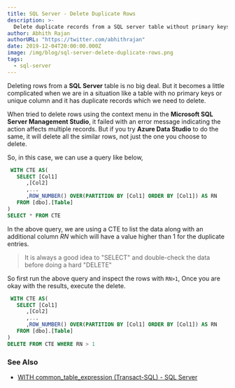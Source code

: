 ```yaml
---
title: SQL Server - Delete Duplicate Rows
description: >-
  Delete duplicate records from a SQL server table without primary keys or any unique columns.
author: Abhith Rajan
authorURL: "https://twitter.com/abhithrajan"
date: 2019-12-04T20:00:00.000Z
image: /img/blog/sql-server-delete-duplicate-rows.png
tags:
  - sql-server
---
```


Deleting rows from a **SQL Server** table is no big deal. But it becomes a little complicated when we are in a situation like a table with no primary keys or unique column and it has duplicate records which we need to delete.

When tried to delete rows using the context menu in the **Microsoft SQL Server Management Studio**, it failed with an error message indicating the action affects multiple records.
But if you try **Azure Data Studio** to do the same, it will delete all the similar rows, not just the one you choose to delete.

So, in this case, we can use a query like below,

```sql
 WITH CTE AS(
   SELECT [Col1]
      ,[Col2]
      ,...
      ,ROW_NUMBER() OVER(PARTITION BY [Col1] ORDER BY [Col1]) AS RN
   FROM [dbo].[Table]
)
SELECT * FROM CTE
```

In the above query, we are using a CTE to list the data along with an additional column _RN_ which will have a value higher than 1 for the duplicate entries.

> It is always a good idea to "SELECT" and double-check the data before doing a hard "DELETE"

So first run the above query and inspect the rows with `RN>1`,
Once you are okay with the results, execute the delete.

```sql
 WITH CTE AS(
   SELECT [Col1]
      ,[Col2]
      ,...
      ,ROW_NUMBER() OVER(PARTITION BY [Col1] ORDER BY [Col1]) AS RN
   FROM [dbo].[Table]
)
DELETE FROM CTE WHERE RN > 1
```

### See Also

- [WITH common_table_expression (Transact-SQL) - SQL Server](https://docs.microsoft.com/en-us/sql/t-sql/queries/with-common-table-expression-transact-sql?view=sql-server-ver15)
